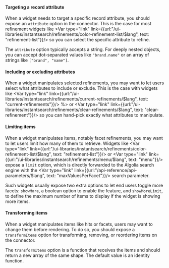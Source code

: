 #### Targeting a record attribute

  When a widget needs to target a specific record attribute, you should expose an `attribute` option in the connector. This is the case for most refinement widgets like <Var type="link" link={{url:"/ui-libraries/instantsearch/refinements/color-refinement-list/$lang", text: "refinement-list"}}/> so you can select the specific attribute to refine.

  The `attribute` option typically accepts a string. For deeply nested objects, you can accept dot-separated values like `"brand.name"` or an array of strings like `["brand", "name"]`.

  #### Including or excluding attributes

  When a widget manipulates selected refinements, you may want to let users select what attributes to include or exclude. This is the case with widgets like <Var type="link" link={{url:"/ui-libraries/instantsearch/refinements/current-refinements/$lang", text: "current-refinements"}}/> %> or <Var type="link" link={{url:"/ui-libraries/instantsearch/refinements/clear-refinements/$lang", text: "clear-refinement"}}/> so you can hand-pick exactly what attributes to manipulate.

  #### Limiting items

  When a widget manipulates items, notably facet refinements, you may want to let users limit how many of them to retrieve. Widgets like <Var type="link" link={{url:"/ui-libraries/instantsearch/refinements/color-refinement-list/$lang", text: "refinement-list"}}/> or <Var type="link" link={{url:"/ui-libraries/instantsearch/refinements/menu/$lang", text: "menu"}}/> expose a `limit` option, which is directly forwarded to the Algolia search engine with the <Var type="link" link={{url:"/api-reference/api-parameters/$lang", text: "maxValuesPerFacet"}}/> search parameter.

  Such widgets usually expose two extra options to let end users toggle more facets: `showMore`, a boolean option to enable the feature, and `showMoreLimit`, to define the maximum number of items to display if the widget is showing more items.

  #### Transforming items

  When a widget manipulates items like hits or facets, users may want to change them before rendering. To do so, you should expose a `transformItems` option for transforming, removing, or reordering items on the connector.

  The `transformItems` option is a function that receives the items and should return a new array of the same shape. The default value is an identity function.